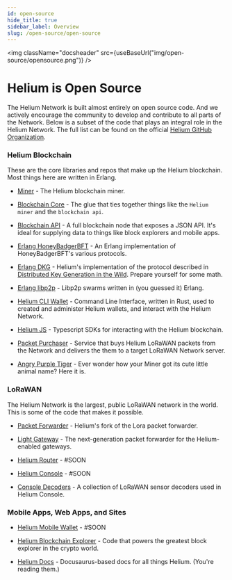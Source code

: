 ```yaml
---
id: open-source
hide_title: true
sidebar_label: Overview
slug: /open-source/open-source
---
```




<img className="docsheader" src={useBaseUrl("img/open-source/opensource.png")} />


# Helium is Open Source

The Helium Network is built almost entirely on open source code. And we actively
encourage the community to develop and contribute to all parts of the Network.
Below is a subset of the code that plays an integral role in the Helium Network.
The full list can be found on the official
[Helium GitHub Organization](https://github.com/helium).

### Helium Blockchain

These are the core libraries and repos that make up the Helium blockchain. Most
things here are written in Erlang.

- [Miner](https://github.com/helium/miner) - The Helium blockchain miner.

- [Blockchain Core](https://github.com/helium/blockchain-core) - The glue that
  ties together things like the `Helium miner` and the `blockchain api`.

- [Blockchain API](https://github.com/helium/blockchain-api) - A full blockchain
  node that exposes a JSON API. It's ideal for supplying data to things like
  block explorers and mobile apps.

- [Erlang HoneyBadgerBFT](https://github.com/helium/erlang-hbbft) - An Erlang
  implementation of HoneyBadgerBFT's various protocols.

- [Erlang DKG](https://github.com/helium/erlang-dkg) - Helium's implementation
  of the protocol described in
  [Distributed Key Generation in the Wild](https://eprint.iacr.org/2012/377.pdf).
  Prepare yourself for some math.

- [Erlang libp2p](https://github.com/helium/erlang-libp2p) - Libp2p swarms
  written in (you guessed it) Erlang.
  
- [Helium CLI Wallet](https://github.com/helium/helium-wallet-rs) - Command Line
  Interface, written in Rust, used to created and administer Helium wallets, and
  interact with the Helium Network.  
  
- [Helium JS](https://github.com/helium/helium-js) - Typescript SDKs for
  interacting with the Helium blockchain.
   
-  [Packet Purchaser](https://github.com/helium/packet-purchaser) - Service that buys 
   Helium LoRaWAN packets from the Network and delivers the them to a target LoRaWAN Network server.
   
- [Angry Purple Tiger](https://github.com/helium/angry-purple-tiger) - Ever
  wonder how your Miner got its cute little animal name? Here it is.


### LoRaWAN

The Helium Network is the largest, public LoRaWAN network in the world. This is
some of the code that makes it possible.

- [Packet Forwarder](https://github.com/helium/packet_forwarder) - Helium's fork
  of the Lora packet forwarder.
  
- [Light Gateway](https://github.com/helium/gateway-rs) - The next-generation packet 
  forwarder for the Helium-enabled gateways.

- [Helium Router](#) - #SOON

- [Helium Console](#) - #SOON

- [Console Decoders](https://github.com/helium/console-decoders) - A collection
  of LoRaWAN sensor decoders used in Helium Console.

### Mobile Apps, Web Apps, and Sites

- [Helium Mobile Wallet](#) - #SOON

- [Helium Blockchain Explorer](https://github.com/helium/explorer) - Code that
  powers the greatest block explorer in the crypto world.

- [Helium Docs](https://github.com/helium/docs) - Docusaurus-based docs for all
  things Helium. (You're reading them.)